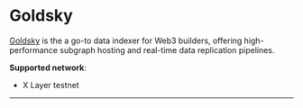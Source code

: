 # Goldsky
[Goldsky](https://goldsky.com "Goldsky") is the a go-to data indexer for Web3 builders, offering high-performance subgraph hosting and real-time data replication pipelines.

**Supported network**: 
- X Layer testnet
---